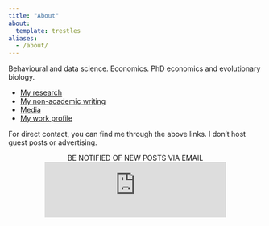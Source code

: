 ```yaml
---
title: "About"
about:
  template: trestles
aliases:
  - /about/
---
```


Behavioural and data science. Economics. PhD economics and evolutionary biology.

- [My research](/research/)
- [My non-academic writing](/writing/)
- [Media](/media/)
- [My work profile](https://profiles.uts.edu.au/Jason.Collins)

For direct contact, you can find me through the above links. I don't host guest posts or advertising.



<p align="center"; style="margin-left: 10px; margin-right: 10px;">BE NOTIFIED OF NEW POSTS VIA EMAIL
<iframe src="https://newsletter.jasoncollins.blog/embed" width="360" height="110" style="border:0px; background:white;" frameborder="0" scrolling="no"></iframe></p>